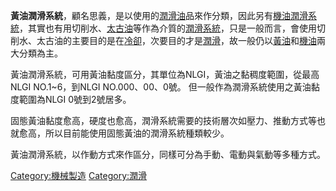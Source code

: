 {{copyedit|time=2011-10-27T03:52:13+00:00}}
{{unreferenced|time=2011-10-27T03:52:13+00:00}}
'''黃油潤滑系統'''，顧名思義，是以使用的[[潤滑油|潤滑油]]品來作分類，因此另有[[機油潤滑系統|機油潤滑系統]]，其實也有用切削水、[[太古油|太古油]]等作為介質的[[潤滑系統|潤滑系統]]，只是一般而言，會使用切削水、太古油的主要目的是在[[冷卻|冷卻]]，次要目的才是[[潤滑|潤滑]]，故一般仍以[[黃油|黃油]]和[[機油|機油]]兩大分類為主。

黃油潤滑系統，可用黃油黏度區分，其單位為NLGI，黃油之黏稠度範圍，從最高NLGI NO.1~6，到NLGI NO.000、00、0號。
但一般作為潤滑系統使用之黃油黏度範圍為NLGI 0號到2號居多。

固態黃油黏度愈高，硬度也愈高，潤滑系統需要的技術層次如壓力、推動方式等也就愈高，所以目前能使用固態黃油的潤滑系統種類較少。

黃油潤滑系統，以作動方式來作區分，同樣可分為手動、電動與氣動等多種方式。

[[Category:機械製造|Category:機械製造]]
[[Category:潤滑|Category:潤滑]]